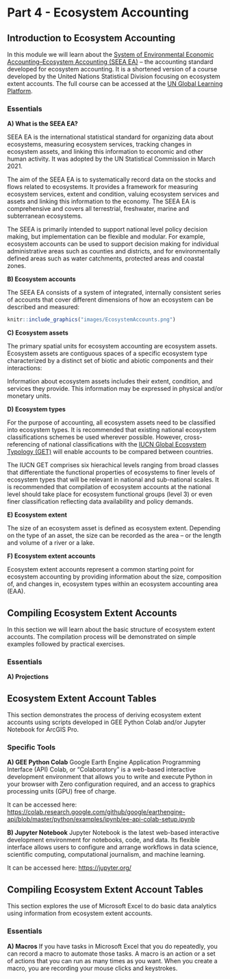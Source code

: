 # Part 4 - Ecosystem Accounting

## Introduction to Ecosystem Accounting

In this module we will learn about the [System of Environmental Economic Accounting--Ecosystem Accounting (SEEA EA)](https://seea.un.org/ecosystem-accounting) -- the accounting standard developed for ecosystem accounting. It is a shortened version of a course developed by the United Nations Statistical Division focusing on ecosystem extent accounts. The full course can be accessed at the [UN Global Learning Platform](https://learning.officialstatistics.org/course/view.php?id=78).

### Essentials

**A) What is the SEEA EA?**

SEEA EA is the international statistical standard for organizing data about ecosystems, measuring ecosystem services, tracking changes in ecosystem assets, and linking this information to economic and other human activity. It was adopted by the UN Statistical Commission in March 2021.

The aim of the SEEA EA is to systematically record data on the stocks and flows related to ecosystems. It provides a framework for measuring ecosystem services, extent and condition, valuing ecosystem services and assets and linking this information to the economy. The SEEA EA is comprehensive and covers all terrestrial, freshwater, marine and subterranean ecosystems.

The SEEA is primarily intended to support national level policy decision making, but implementation can be flexible and modular. For example, ecosystem accounts can be used to support decision making for individual administrative areas such as counties and districts, and for environmentally defined areas such as water catchments, protected areas and coastal zones.

**B) Ecosystem accounts**

The SEEA EA consists of a system of integrated, internally consistent series of accounts that cover different dimensions of how an ecosystem can be described and measured:

```r
knitr::include_graphics("images/EcosystemAccounts.png")
```

**C) Ecosystem assets**

The primary spatial units for ecosystem accounting are ecosystem assets. Ecosystem assets are contiguous spaces of a specific ecosystem type characterized by a distinct set of biotic and abiotic components and their interactions:

<Figure>

</Figure>

Information about ecosystem assets includes their extent, condition, and services they provide. This information may be expressed in physical and/or monetary units.

**D) Ecosystem types**

For the purpose of accounting, all ecosystem assets need to be classified into ecosystem types. It is recommended that existing national ecosystem classifications schemes be used wherever possible. However, cross-referencing of national classifications with the [IUCN Global Ecosystem Typology (GET)](chrome-extension://efaidnbmnnnibpcajpcglclefindmkaj/https://portals.iucn.org/library/sites/library/files/documents/2020-037-En.pdf) will enable accounts to be compared between countries.

<Figure>

</Figure>

The IUCN GET comprises six hierachical levels ranging from broad classes that differentiate the functional properties of ecosystems to finer levels of ecosystem types that will be relevant in national and sub-national scales. It is recommended that compilation of ecosystem accounts at the national level should take place for ecosystem functional groups (level 3) or even finer classification reflecting data availability and policy demands.

**E) Ecosystem extent**

The size of an ecosystem asset is defined as ecosystem extent. Depending on the type of an asset, the size can be recorded as the area -- or the length and volume of a river or a lake.

**F) Ecosystem extent accounts**

Ecosystem extent accounts represent a common starting point for ecosystem accounting by providing information about the size, composition of, and changes in, ecosystem types within an ecosystem accounting area (EAA).

## Compiling Ecosystem Extent Accounts

In this section we will learn about the basic structure of ecosystem extent accounts. The compilation process will be demonstrated on simple examples followed by practical exercises.

### Essentials

**A) Projections**

## Ecosystem Extent Account Tables

This section demonstrates the process of deriving ecosystem extent accounts using scripts developed in GEE Python Colab and/or Jupyter Notebook for ArcGIS Pro.

### Specific Tools

**A) GEE Python Colab** Google Earth Engine Application Programming Interface (API) Colab, or "Colaboratory" is a web-based interactive development environment that allows you to write and execute Python in your browser with Zero configuration required, and an access to graphics processing units (GPU) free of charge.

It can be accessed here: <https://colab.research.google.com/github/google/earthengine-api/blob/master/python/examples/ipynb/ee-api-colab-setup.ipynb>

**B) Jupyter Notebook** Jupyter Notebook is the latest web-based interactive development environment for notebooks, code, and data. Its flexible interface allows users to configure and arrange workflows in data science, scientific computing, computational journalism, and machine learning.

It can be accessed here: <https://jupyter.org/>

## Compiling Ecosystem Extent Account Tables

This section explores the use of Microsoft Excel to do basic data analytics using information from ecosystem extent accounts.

### Essentials

**A) Macros** If you have tasks in Microsoft Excel that you do repeatedly, you can record a macro to automate those tasks. A macro is an action or a set of actions that you can run as many times as you want. When you create a macro, you are recording your mouse clicks and keystrokes.
